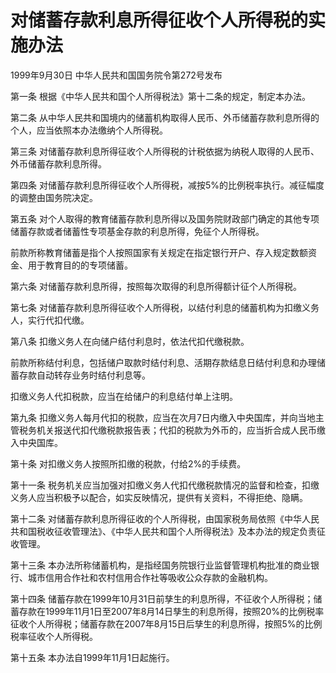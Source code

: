 # 对储蓄存款利息所得征收个人所得税的实施办法

1999年9月30日 中华人民共和国国务院令第272号发布　

  

第一条 根据《中华人民共和国个人所得税法》第十二条的规定，制定本办法。

第二条 从中华人民共和国境内的储蓄机构取得人民币、外币储蓄存款利息所得的个人，应当依照本办法缴纳个人所得税。

第三条 对储蓄存款利息所得征收个人所得税的计税依据为纳税人取得的人民币、外币储蓄存款利息所得。

第四条 对储蓄存款利息所得征收个人所得税，减按5%的比例税率执行。减征幅度的调整由国务院决定。

第五条 对个人取得的教育储蓄存款利息所得以及国务院财政部门确定的其他专项储蓄存款或者储蓄性专项基金存款的利息所得，免征个人所得税。

前款所称教育储蓄是指个人按照国家有关规定在指定银行开户、存入规定数额资金、用于教育目的的专项储蓄。

第六条 对储蓄存款利息所得，按照每次取得的利息所得额计征个人所得税。

第七条 对储蓄存款利息所得征收个人所得税，以结付利息的储蓄机构为扣缴义务人，实行代扣代缴。

第八条 扣缴义务人在向储户结付利息时，依法代扣代缴税款。

前款所称结付利息，包括储户取款时结付利息、活期存款结息日结付利息和办理储蓄存款自动转存业务时结付利息等。

扣缴义务人代扣税款，应当在给储户的利息结付单上注明。

第九条 扣缴义务人每月代扣的税款，应当在次月7日内缴入中央国库，并向当地主管税务机关报送代扣代缴税款报告表；代扣的税款为外币的，应当折合成人民币缴入中央国库。

第十条 对扣缴义务人按照所扣缴的税款，付给2%的手续费。

第十一条 税务机关应当加强对扣缴义务人代扣代缴税款情况的监督和检查，扣缴义务人应当积极予以配合，如实反映情况，提供有关资料，不得拒绝、隐瞒。

第十二条 对储蓄存款利息所得征收的个人所得税，由国家税务局依照《中华人民共和国税收征收管理法》、《中华人民共和国个人所得税法》及本办法的规定负责征收管理。

第十三条 本办法所称储蓄机构，是指经国务院银行业监督管理机构批准的商业银行、城市信用合作社和农村信用合作社等吸收公众存款的金融机构。

第十四条 储蓄存款在1999年10月31日前孳生的利息所得，不征收个人所得税；储蓄存款在1999年11月1日至2007年8月14日孳生的利息所得，按照20%的比例税率征收个人所得税；储蓄存款在2007年8月15日后孳生的利息所得，按照5%的比例税率征收个人所得税。

第十五条 本办法自1999年11月1日起施行。